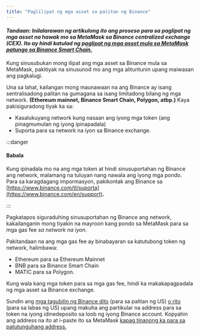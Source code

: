 ```yaml
---
title: "Paglilipat ng mga asset sa palitan ng Binance"
---
```


#### _Tandaan: Inilalarawan ng artikulong ito ang proseso para sa paglipat ng mga asset na hawak mo sa MetaMask sa Binance centralized exchange (CEX). Ito ay hindi katulad ng p[aglipat ng mga asset mula sa MetaMask patungo sa Binance Smart Chain.](/networks-and-sidechains/binance/sending-assets-to-binance-bnb-smart-chain)_

Kung sinusubukan mong ilipat ang mga asset sa Binance mula sa MetaMask, pakitiyak na sinusunod mo ang mga alituntunin upang maiwasan ang pagkalugi.

Una sa lahat, kailangan mong maunawaan na ang Binance ay isang sentralisadong palitan na gumagana sa isang limitadong bilang ng mga network. **(Ethereum mainnet, Binance Smart Chain, Polygon, atbp.)** Kaya pakisiguradong tiyak ka sa:

- Kasalukuyang network kung nasaan ang iyong mga token (ang pinagmumulan ng iyong ipinapadala)
- Suporta para sa network na iyon sa Binance exchange.

:::danger

#### Babala

Kung ipinadala mo na ang mga token at hindi sinusuportahan ng Binance ang network, malamang na tuluyan nang nawala ang iyong mga pondo. Para sa karagdagang impormasyon, pakikontak ang Binance sa [https://www.binance.com/tl/suporta](https://www.binance.com/en/support)**.**

:::

Pagkatapos siguraduhing sinusuportahan ng Binance ang network, kakailanganin mong tiyakin na mayroon kang pondo sa MetaMask para sa mga gas fee _sa network na iyon_.

Pakitandaan na ang mga gas fee ay binabayaran sa katutubong token ng network, halimbawa:

- Ethereum para sa Ethereum Mainnet
- BNB para sa Binance Smart Chain
- MATIC para sa Polygon.

Kung wala kang mga token para sa mga gas fee, hindi ka makakapagpadala ng mga asset sa Binance exchange.

Sundin ang [mga tagubilin ng Binance dito](https://support.binance.us/hc/en-us/articles/360046787054-How-to-Deposit-Crypto) (para sa palitan ng US) [o rito](https://www.binance.com/en/support/faq/115003764971) (para sa labas ng US) upang makuha ang partikular na address para sa token na iyong idinedeposito sa loob ng iyong Binance account. Kopyahin ang address na ito at i-paste ito sa MetaMask [kapag tinanong ka para sa patutunguhang address.](/managing-my-tokens/moving-your-tokens/how-to-send-tokens-from-your-metamask-wallet)
